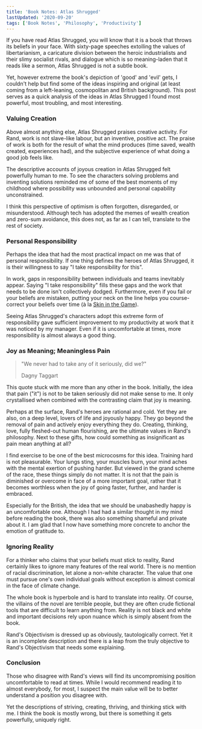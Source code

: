 ```yaml
---
title: 'Book Notes: Atlas Shrugged'
lastUpdated: '2020-09-20'
tags: ['Book Notes', 'Philosophy', 'Productivity']
---
```


If you have read Atlas Shrugged, you will know that it is a book that
throws its beliefs in your face. With sixty-page speeches extolling
the values of libertarianism, a caricature division between the heroic
industrialists and their slimy socialist rivals, and dialogue which is
so meaning-laden that it reads like a sermon, Atlas Shrugged is not a
subtle book.

Yet, however extreme the book's depiction of 'good' and 'evil' gets, I
couldn't help but find some of the ideas inspiring and original (at
least coming from a left-leaning, cosmopolitan and British
background). This post serves as a quick analysis of the ideas in
Atlas Shrugged I found most powerful, most troubling, and most
interesting.

### Valuing Creation

Above almost anything else, Atlas Shrugged praises creative activity.
For Rand, work is not slave-like labour, but an inventive, positive
act. The praise of work is both for the result of what the mind
produces (time saved, wealth created, experiences had), and the
subjective experience of what doing a good job feels like.

The descriptive accounts of joyous creation in Atlas Shrugged felt
powerfully human to me. To see the characters solving problems and
inventing solutions reminded me of some of the best moments of my
childhood where possibility was unbounded and personal capability
unconstrained.

I think this perspective of optimism is often forgotten, disregarded,
or misunderstood. Although tech has adopted the memes of wealth
creation and zero-sum avoidance, this does not, as far as I can tell,
translate to the rest of society.

### Personal Responsibility

Perhaps the idea that had the most practical impact on me was that of
personal responsibility. If one thing defines the heroes of Atlas
Shrugged, it is their willingness to say "I take responsibility for
this".

In work, gaps in responsibility between individuals and teams
inevitably appear. Saying "I take responsibility" fills these gaps and
the work that needs to be done isn't collectively dodged. Furthermore,
even if you fail or your beliefs are mistaken, putting your neck on
the line helps you course-correct your beliefs over time (à la
[Skin in the Game](https://www.amazon.co.uk/Skin-Game-Hidden-Asymmetries-Daily/dp/0141982659/ref=sr_1_1?dchild=1&keywords=skin+in+the+game&qid=1600618517&sr=8-1)).

Seeing Atlas Shrugged's characters adopt this extreme form of
responsibility gave sufficient improvement to my productivity at work
that it was noticed by my manager. Even if it is uncomfortable at
times, more responsibility is almost always a good thing.

### Joy as Meaning; Meaningless Pain

> "We never had to take any of it seriously, did we?"
>
> <footer>Dagny Taggart</footer>

This quote stuck with me more than any other in the book. Initially,
the idea that pain ("it") is not to be taken seriously did not make
sense to me. It only crystallised when combined with the contrasting
claim that joy is meaning.

Perhaps at the surface, Rand's heroes are rational and cold. Yet they
are also, on a deep level, lovers of life and joyously happy. They go
beyond the removal of pain and actively enjoy everything they do.
Creating, thinking, love, fully fleshed-out human flourishing, are the
ultimate values in Rand's philosophy. Next to these gifts, how could
something as insignificant as pain mean anything at all?

I find exercise to be one of the best microcosms for this idea.
Training hard is not pleasurable. Your lungs sting, your muscles burn,
your mind aches with the mental exertion of pushing harder. But viewed
in the grand scheme of the race, these things simply do not matter. It
is not that the pain is diminished or overcome in face of a more
important goal, rather that it becomes worthless when the joy of going
faster, further, and harder is embraced.

Especially for the British, the idea that we should be unabashedly
happy is an uncomfortable one. Although I had had a similar thought in
my mind before reading the book, there was also something shameful and
private about it. I am glad that I now have something more concrete to
anchor the emotion of gratitude to.

### Ignoring Reality

For a thinker who claims that your beliefs must stick to reality, Rand
certainly likes to ignore many features of the real world. There is no
mention of racial discrimination, let alone a non-white character. The
value that one must pursue one's own individual goals without
exception is almost comical in the face of climate change.

The whole book is hyperbole and is hard to translate into reality. Of
course, the villains of the novel are terrible people, but they are
often crude fictional tools that are difficult to learn anything from.
Reality is not black and white and important decisions rely upon
nuance which is simply absent from the book.

Rand's Objectivism is dressed up as obviously, tautologically correct.
Yet it is an incomplete description and there is a leap from the truly
objective to Rand's Objectivism that needs some explaining.

### Conclusion

Those who disagree with Rand's views will find its uncompromising
position uncomfortable to read at times. While I would recommend
reading it to almost everybody, for most, I suspect the main value
will be to better understand a position you disagree with.

Yet the descriptions of striving, creating, thriving, and thinking
stick with me. I think the book is mostly wrong, but there is
something it gets powerfully, uniquely right.
